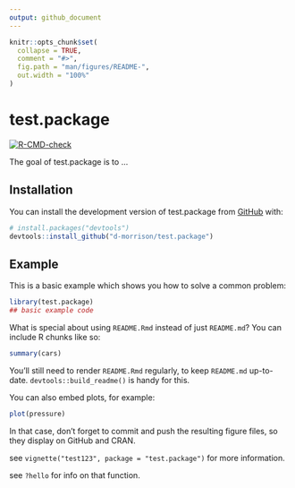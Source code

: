```yaml
---
output: github_document
---
```


<!-- README.md is generated from README.Rmd. Please edit that file -->

```r
knitr::opts_chunk$set(
  collapse = TRUE,
  comment = "#>",
  fig.path = "man/figures/README-",
  out.width = "100%"
)
```

# test.package

<!-- badges: start -->
[![R-CMD-check](https://github.com/d-morrison/test.package/actions/workflows/R-CMD-check.yaml/badge.svg)](https://github.com/d-morrison/test.package/actions/workflows/R-CMD-check.yaml)
<!-- badges: end -->

The goal of test.package is to ...

## Installation

You can install the development version of test.package from [GitHub](https://github.com/) with:

``` r
# install.packages("devtools")
devtools::install_github("d-morrison/test.package")
```

## Example

This is a basic example which shows you how to solve a common problem:

```r
library(test.package)
## basic example code
```

What is special about using `README.Rmd` instead of just `README.md`? You can include R chunks like so:

```r
summary(cars)
```

You'll still need to render `README.Rmd` regularly, to keep `README.md` up-to-date. `devtools::build_readme()` is handy for this.

You can also embed plots, for example:

```r
plot(pressure)
```

In that case, don't forget to commit and push the resulting figure files, so they display on GitHub and CRAN.

see `vignette("test123", package = "test.package")` for more information.

see `?hello` for info on that function.
